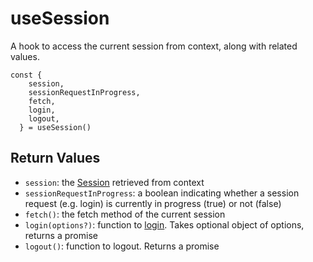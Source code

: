 
<Meta title="Hooks/useSession" />

# useSession

A hook to access the current session from context, along with related values.

```
const {
    session,
    sessionRequestInProgress,
    fetch,
    login,
    logout,
  } = useSession()
```

## Return Values

- `session`: the [Session](https://docs.inrupt.com/developer-tools/api/javascript/solid-client-authn-browser/classes/_session_.session.html) retrieved from context
- `sessionRequestInProgress`: a boolean indicating whether a session request (e.g. login) is currently in progress (true) or not (false)
- `fetch()`: the fetch method of the current session
- `login(options?)`: function to [login](https://docs.inrupt.com/developer-tools/api/javascript/solid-client-authn-browser/classes/_session_.session.html#login). Takes optional object of options, returns a promise
- `logout()`: function to logout. Returns a promise
